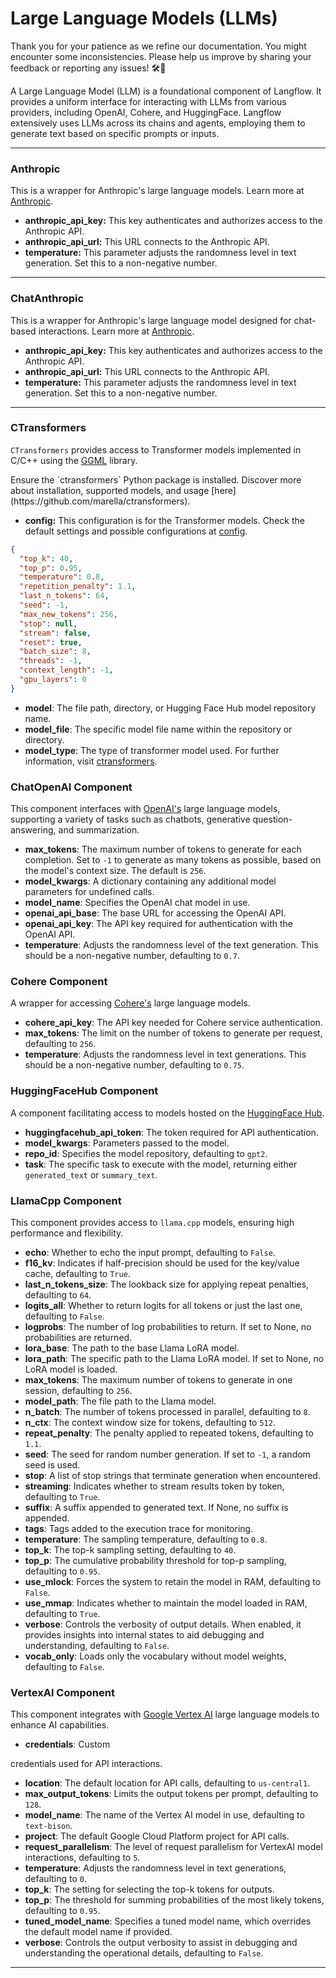 
# Large Language Models (LLMs)

<Admonition type="caution" icon="🚧" title="ZONE UNDER CONSTRUCTION">
    <p>
        Thank you for your patience as we refine our documentation. You might encounter some inconsistencies. Please help us improve by sharing your feedback or reporting any issues! 🛠️📝
    </p>
</Admonition>

A Large Language Model (LLM) is a foundational component of Langflow. It provides a uniform interface for interacting with LLMs from various providers, including OpenAI, Cohere, and HuggingFace. Langflow extensively uses LLMs across its chains and agents, employing them to generate text based on specific prompts or inputs.

---

### Anthropic

This is a wrapper for Anthropic's large language models. Learn more at [Anthropic](https://www.anthropic.com).

- **anthropic_api_key:** This key authenticates and authorizes access to the Anthropic API.
- **anthropic_api_url:** This URL connects to the Anthropic API.
- **temperature:** This parameter adjusts the randomness level in text generation. Set this to a non-negative number.

---

### ChatAnthropic

This is a wrapper for Anthropic's large language model designed for chat-based interactions. Learn more at [Anthropic](https://www.anthropic.com).

- **anthropic_api_key:** This key authenticates and authorizes access to the Anthropic API.
- **anthropic_api_url:** This URL connects to the Anthropic API.
- **temperature:** This parameter adjusts the randomness level in text generation. Set this to a non-negative number.

---

### CTransformers

`CTransformers` provides access to Transformer models implemented in C/C++ using the [GGML](https://github.com/ggerganov/ggml) library.

<Admonition type="info">
Ensure the `ctransformers` Python package is installed. Discover more about installation, supported models, and usage [here](https://github.com/marella/ctransformers).
</Admonition>

- **config:** This configuration is for the Transformer models. Check the default settings and possible configurations at [config](https://github.com/marella/ctransformers#config).

```json
{
  "top_k": 40,
  "top_p": 0.95,
  "temperature": 0.8,
  "repetition_penalty": 1.1,
  "last_n_tokens": 64,
  "seed": -1,
  "max_new_tokens": 256,
  "stop": null,
  "stream": false,
  "reset": true,
  "batch_size": 8,
  "threads": -1,
  "context_length": -1,
  "gpu_layers": 0
}
```

- **model**: The file path, directory, or Hugging Face Hub model repository name.
- **model_file**: The specific model file name within the repository or directory.
- **model_type**: The type of transformer model used. For further information, visit [ctransformers](https://github.com/marella/ctransformers).

### ChatOpenAI Component

This component interfaces with [OpenAI's](https://openai.com) large language models, supporting a variety of tasks such as chatbots, generative question-answering, and summarization.

- **max_tokens**: The maximum number of tokens to generate for each completion. Set to `-1` to generate as many tokens as possible, based on the model's context size. The default is `256`.
- **model_kwargs**: A dictionary containing any additional model parameters for undefined calls.
- **model_name**: Specifies the OpenAI chat model in use.
- **openai_api_base**: The base URL for accessing the OpenAI API.
- **openai_api_key**: The API key required for authentication with the OpenAI API.
- **temperature**: Adjusts the randomness level of the text generation. This should be a non-negative number, defaulting to `0.7`.

### Cohere Component

A wrapper for accessing [Cohere's](https://cohere.com) large language models.

- **cohere_api_key**: The API key needed for Cohere service authentication.
- **max_tokens**: The limit on the number of tokens to generate per request, defaulting to `256`.
- **temperature**: Adjusts the randomness level in text generations. This should be a non-negative number, defaulting to `0.75`.

### HuggingFaceHub Component

A component facilitating access to models hosted on the [HuggingFace Hub](https://www.huggingface.co/models).

- **huggingfacehub_api_token**: The token required for API authentication.
- **model_kwargs**: Parameters passed to the model.
- **repo_id**: Specifies the model repository, defaulting to `gpt2`.
- **task**: The specific task to execute with the model, returning either `generated_text` or `summary_text`.

### LlamaCpp Component

This component provides access to `llama.cpp` models, ensuring high performance and flexibility.

- **echo**: Whether to echo the input prompt, defaulting to `False`.
- **f16_kv**: Indicates if half-precision should be used for the key/value cache, defaulting to `True`.
- **last_n_tokens_size**: The lookback size for applying repeat penalties, defaulting to `64`.
- **logits_all**: Whether to return logits for all tokens or just the last one, defaulting to `False`.
- **logprobs**: The number of log probabilities to return. If set to None, no probabilities are returned.
- **lora_base**: The path to the base Llama LoRA model.
- **lora_path**: The specific path to the Llama LoRA model. If set to None, no LoRA model is loaded.
- **max_tokens**: The maximum number of tokens to generate in one session, defaulting to `256`.
- **model_path**: The file path to the Llama model.
- **n_batch**: The number of tokens processed in parallel, defaulting to `8`.
- **n_ctx**: The context window size for tokens, defaulting to `512`.
- **repeat_penalty**: The penalty applied to repeated tokens, defaulting to `1.1`.
- **seed**: The seed for random number generation. If set to `-1`, a random seed is used.
- **stop**: A list of stop strings that terminate generation when encountered.
- **streaming**: Indicates whether to stream results token by token, defaulting to `True`.
- **suffix**: A suffix appended to generated text. If None, no suffix is appended.
- **tags**: Tags added to the execution trace for monitoring.
- **temperature**: The sampling temperature, defaulting to `0.8`.
- **top_k**: The top-k sampling setting, defaulting to `40`.
- **top_p**: The cumulative probability threshold for top-p sampling, defaulting to `0.95`.
- **use_mlock**: Forces the system to retain the model in RAM, defaulting to `False`.
- **use_mmap**: Indicates whether to maintain the model loaded in RAM, defaulting to `True`.
- **verbose**: Controls the verbosity of output details. When enabled, it provides insights into internal states to aid debugging and understanding, defaulting to `False`.
- **vocab_only**: Loads only the vocabulary without model weights, defaulting to `False`.

### VertexAI Component

This component integrates with [Google Vertex AI](https://cloud.google.com/vertex-ai) large language models to enhance AI capabilities.

- **credentials**: Custom

 credentials used for API interactions.
- **location**: The default location for API calls, defaulting to `us-central1`.
- **max_output_tokens**: Limits the output tokens per prompt, defaulting to `128`.
- **model_name**: The name of the Vertex AI model in use, defaulting to `text-bison`.
- **project**: The default Google Cloud Platform project for API calls.
- **request_parallelism**: The level of request parallelism for VertexAI model interactions, defaulting to `5`.
- **temperature**: Adjusts the randomness level in text generations, defaulting to `0`.
- **top_k**: The setting for selecting the top-k tokens for outputs.
- **top_p**: The threshold for summing probabilities of the most likely tokens, defaulting to `0.95`.
- **tuned_model_name**: Specifies a tuned model name, which overrides the default model name if provided.
- **verbose**: Controls the output verbosity to assist in debugging and understanding the operational details, defaulting to `False`.

---